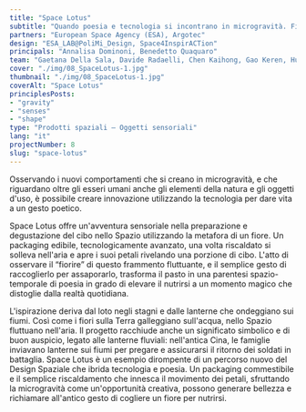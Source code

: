 ```yaml
---
title: "Space Lotus"
subtitle: "Quando poesia e tecnologia si incontrano in microgravità. Fiori di loto fluttuanti svelano all'interno dei petali porzioni di cibo."
partners: "European Space Agency (ESA), Argotec"
design: "ESA_LAB@PoliMi_Design, Space4InspirACTion"
principals: "Annalisa Dominoni, Benedetto Quaquaro"
team: "Gaetana Della Sala, Davide Radaelli, Chen Kaihong, Gao Keren, Hua Yanwen, Shan Pengcheng, Zheng Anqi"
cover: "./img/08_SpaceLotus-1.jpg"
thumbnail: "./img/08_SpaceLotus-1.jpg"
coverAlt: "Space Lotus"
principlesPosts: 
- "gravity"
- "senses"
- "shape"
type: "Prodotti spaziali — Oggetti sensoriali"
lang: "it"
projectNumber: 8
slug: "space-lotus"
---
```


Osservando i nuovi comportamenti che si creano in microgravità, e che riguardano oltre gli esseri umani anche gli elementi della natura e gli oggetti d'uso, è possibile creare innovazione utilizzando la tecnologia per dare vita a un gesto poetico.

Space Lotus offre un'avventura sensoriale nella preparazione e degustazione del cibo nello Spazio utilizzando la metafora di un fiore. Un packaging edibile, tecnologicamente avanzato, una volta riscaldato si solleva nell'aria e apre i suoi petali rivelando una porzione di cibo. L'atto di osservare il “fiorire” di questo frammento fluttuante, e il semplice gesto di raccoglierlo per assaporarlo, trasforma il pasto in una parentesi spazio-temporale di poesia in grado di elevare il nutrirsi a un momento magico che distoglie dalla realtà quotidiana.

L'ispirazione deriva dal loto negli stagni e dalle lanterne che ondeggiano sui fiumi. Così come i fiori sulla Terra galleggiano sull'acqua, nello Spazio fluttuano nell'aria. Il progetto racchiude anche un significato simbolico e di buon auspicio, legato alle lanterne fluviali: nell'antica Cina, le famiglie inviavano lanterne sui fiumi per pregare e assicurarsi il ritorno dei soldati in battaglia. Space Lotus è un esempio dirompente di un percorso nuovo del Design Spaziale che ibrida tecnologia e poesia. Un packaging commestibile e il semplice riscaldamento che innesca il movimento dei petali, sfruttando la microgravità come un'opportunità creativa, possono generare bellezza e richiamare all'antico gesto di cogliere un fiore per nutrirsi.